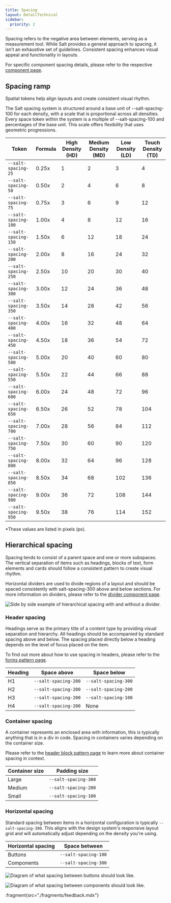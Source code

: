 ```yaml
---
title: Spacing
layout: DetailTechnical
sidebar:
  priority: 2
---
```


Spacing refers to the negative area between elements, serving as a measurement tool. While Salt provides a general approach to spacing, it isn’t an exhaustive set of guidelines. Consistent spacing enhances visual appeal and functionality in layouts.

For specific component spacing details, please refer to the respective [component page](/salt/components/index).

## Spacing ramp

Spatial tokens help align layouts and create consistent visual rhythm.

The Salt spacing system is structured around a base unit of --salt-spacing-100 for each density, with a scale that is proportional across all densities. Every space token within the system is a multiple of --salt-spacing-100 and percentages of the base unit. This scale offers flexibility that uses geometric progressions.

| Token                | Formula | High Density (HD) | Medium Density (MD) | Low Density (LD) | Touch Density (TD) |
| -------------------- | ------- | ----------------- | ------------------- | ---------------- | ------------------ |
| `--salt-spacing-25`  | 0.25x   | 1                 | 2                   | 3                | 4                  |
| `--salt-spacing-50`  | 0.50x   | 2                 | 4                   | 6                | 8                  |
| `--salt-spacing-75`  | 0.75x   | 3                 | 6                   | 9                | 12                 |
| `--salt-spacing-100` | 1.00x   | 4                 | 8                   | 12               | 16                 |
| `--salt-spacing-150` | 1.50x   | 6                 | 12                  | 18               | 24                 |
| `--salt-spacing-200` | 2.00x   | 8                 | 16                  | 24               | 32                 |
| `--salt-spacing-250` | 2.50x   | 10                | 20                  | 30               | 40                 |
| `--salt-spacing-300` | 3.00x   | 12                | 24                  | 36               | 48                 |
| `--salt-spacing-350` | 3.50x   | 14                | 28                  | 42               | 56                 |
| `--salt-spacing-400` | 4.00x   | 16                | 32                  | 48               | 64                 |
| `--salt-spacing-450` | 4.50x   | 18                | 36                  | 54               | 72                 |
| `--salt-spacing-500` | 5.00x   | 20                | 40                  | 60               | 80                 |
| `--salt-spacing-550` | 5.50x   | 22                | 44                  | 66               | 88                 |
| `--salt-spacing-600` | 6.00x   | 24                | 48                  | 72               | 96                 |
| `--salt-spacing-650` | 6.50x   | 26                | 52                  | 78               | 104                |
| `--salt-spacing-700` | 7.00x   | 28                | 56                  | 84               | 112                |
| `--salt-spacing-750` | 7.50x   | 30                | 60                  | 90               | 120                |
| `--salt-spacing-800` | 8.00x   | 32                | 64                  | 96               | 128                |
| `--salt-spacing-850` | 8.50x   | 34                | 68                  | 102              | 136                |
| `--salt-spacing-900` | 9.00x   | 36                | 72                  | 108              | 144                |
| `--salt-spacing-950` | 9.50x   | 38                | 76                  | 114              | 152                |

\*These values are listed in pixels (px).

## Hierarchical spacing

Spacing tends to consist of a parent space and one or more subspaces. The vertical separation of items such as headings, blocks of text, form elements and cards should follow a consistent pattern to create visual rhythm.

Horizontal dividers are used to divide regions of a layout and should be spaced consistently with salt-spacing-300 above and below sections. For more information on dividers, please refer to the [divider component page](/salt/components/divider).

<Image
  src="/img/foundations/spacing-divider.png"
  alt="Side by side example of hierarchical spacing with and without a divider."
/>

### Header spacing

Headings serve as the primary title of a content type by providing visual separation and hierarchy. All headings should be accompanied by standard spacing above and below. The spacing placed directly below a heading depends on the level of focus placed on the item.

To find out more about how to use spacing in headers, please refer to the [forms pattern page](/salt/patterns/forms).

| Heading | Space above          | Space below          |
| ------- | -------------------- | -------------------- |
| H1      | `--salt-spacing-200` | `--salt-spacing-300` |
| H2      | `--salt-spacing-200` | `--salt-spacing-200` |
| H3      | `--salt-spacing-200` | `--salt-spacing-100` |
| H4      | `--salt-spacing-200` | None                 |

### Container spacing

A container represents an enclosed area with information, this is typically anything that is in a div in code. Spacing in containers varies depending on the container size.

Please refer to the [header block pattern page](/salt/patterns/header-block) to learn more about container spacing in context.

| Container size | Padding size         |
| -------------- | -------------------- |
| Large          | `--salt-spacing-300` |
| Medium         | `--salt-spacing-200` |
| Small          | `--salt-spacing-100` |

### Horizontal spacing

Standard spacing between items in a horizontal configuration is typically `--salt-spacing-300`. This aligns with the design system's responsive layout grid and will automatically adjust depending on the density you're using.

| Horizontal spacing | Space between        |
| ------------------ | -------------------- |
| Buttons            | `--salt-spacing-100` |
| Components         | `--salt-spacing-300` |

<Image
  src="/img/foundations/spacing-buttons.png"
  alt="Diagram of what spacing between buttons should look like."
/>

<Image
  src="/img/foundations/spacing-components.png"
  alt="Diagram of what spacing between components should look like."
/>

:fragment{src="./fragments/feedback.mdx"}
